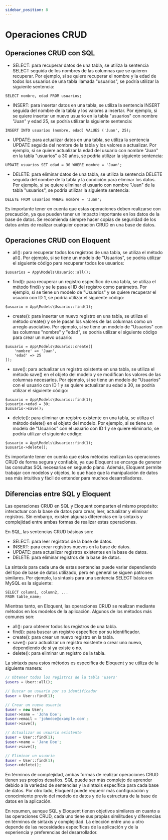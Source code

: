```yaml
---
sidebar_position: 8
---
```


# Operaciones CRUD

## Operaciones CRUD con SQL

- SELECT: para recuperar datos de una tabla, se utiliza la sentencia SELECT seguida de los nombres de las columnas que se quieren recuperar. Por ejemplo, si se quiere recuperar el nombre y la edad de todos los usuarios de una tabla llamada "usuarios", se podría utilizar la siguiente sentencia:

```
SELECT nombre, edad FROM usuarios;
```

- INSERT: para insertar datos en una tabla, se utiliza la sentencia INSERT seguida del nombre de la tabla y los valores a insertar. Por ejemplo, si se quiere insertar un nuevo usuario en la tabla "usuarios" con nombre "Juan" y edad 25, se podría utilizar la siguiente sentencia:

```
INSERT INTO usuarios (nombre, edad) VALUES ('Juan', 25);
```

- UPDATE: para actualizar datos en una tabla, se utiliza la sentencia UPDATE seguida del nombre de la tabla y los valores a actualizar. Por ejemplo, si se quiere actualizar la edad del usuario con nombre "Juan" en la tabla "usuarios" a 30 años, se podría utilizar la siguiente sentencia:

```
UPDATE usuarios SET edad = 30 WHERE nombre = 'Juan';
```

- DELETE: para eliminar datos de una tabla, se utiliza la sentencia DELETE seguida del nombre de la tabla y la condición para eliminar los datos. Por ejemplo, si se quiere eliminar el usuario con nombre "Juan" de la tabla "usuarios", se podría utilizar la siguiente sentencia:

```
DELETE FROM usuarios WHERE nombre = 'Juan';
```

Es importante tener en cuenta que estas operaciones deben realizarse 
con precaución, ya que pueden tener un impacto importante en los 
datos de la base de datos. Se recomienda siempre hacer copias de seguridad 
de los datos antes de realizar cualquier operación CRUD en una 
base de datos.

## Operaciones CRUD con Eloquent

- all(): para recuperar todos los registros de una tabla, se utiliza el método all(). Por ejemplo, si se tiene un modelo de "Usuarios", se podría utilizar el siguiente código para recuperar todos los usuarios:

```
$usuarios = App\Models\Usuario::all();
```

- find(): para recuperar un registro específico de una tabla, se utiliza el método find() y se le pasa el ID del registro como parámetro. Por ejemplo, si se tiene un modelo de "Usuarios" y se quiere recuperar el usuario con ID 1, se podría utilizar el siguiente código:

```
$usuario = App\Models\Usuario::find(1);
```

- create(): para insertar un nuevo registro en una tabla, se utiliza el método create() y se le pasan los valores de las columnas como un arreglo asociativo. Por ejemplo, si se tiene un modelo de "Usuarios" con las columnas "nombre" y "edad", se podría utilizar el siguiente código para crear un nuevo usuario:

```
$usuario = App\Models\Usuario::create([
    'nombre' => 'Juan',
    'edad' => 25
]);
```

- save(): para actualizar un registro existente en una tabla, se utiliza el método save() en el objeto del modelo y se modifican los valores de las columnas necesarios. Por ejemplo, si se tiene un modelo de "Usuarios" con el usuario con ID 1 y se quiere actualizar su edad a 30, se podría utilizar el siguiente código:

```
$usuario = App\Models\Usuario::find(1);
$usuario->edad = 30;
$usuario->save();
```

- delete(): para eliminar un registro existente en una tabla, se utiliza el método delete() en el objeto del modelo. Por ejemplo, si se tiene un modelo de "Usuarios" con el usuario con ID 1 y se quiere eliminarlo, se podría utilizar el siguiente código:

```
$usuario = App\Models\Usuario::find(1);
$usuario->delete();
```

Es importante tener en cuenta que estos métodos realizan las operaciones CRUD de forma segura y confiable, ya que Eloquent se encarga de generar las consultas SQL necesarias en segundo plano. Además, Eloquent permite trabajar con modelos y objetos, lo que hace que la manipulación de datos sea más 
intuitiva y fácil de entender para muchos desarrolladores.

## Diferencias entre SQL y Eloquent

Las operaciones CRUD en SQL y Eloquent comparten el mismo propósito: interactuar con la base de datos para crear, leer, actualizar y eliminar registros. Sin embargo, existen algunas diferencias en la sintaxis y complejidad entre ambas formas de realizar estas operaciones.

En SQL, las sentencias CRUD básicas son:

- SELECT: para leer registros de la base de datos.
- INSERT: para crear registros nuevos en la base de datos.
- UPDATE: para actualizar registros existentes en la base de datos.
- DELETE: para eliminar registros de la base de datos.

La sintaxis para cada una de estas sentencias puede variar dependiendo del tipo de base de datos utilizado, pero en general se siguen patrones similares. Por ejemplo, la sintaxis para una sentencia SELECT básica en MySQL es la siguiente:

```
SELECT column1, column2, ...
FROM table_name;
```

Mientras tanto, en Eloquent, las operaciones CRUD se realizan mediante métodos en los modelos de la aplicación. Algunos de los métodos más comunes son:

- all(): para obtener todos los registros de una tabla.
- find(): para buscar un registro específico por su identificador.
- create(): para crear un nuevo registro en la tabla.
- save(): para actualizar un registro existente o crear uno nuevo, dependiendo de si ya existe o no.
- delete(): para eliminar un registro de la tabla.

La sintaxis para estos métodos es específica de Eloquent y se utiliza de la siguiente manera:

```php
// Obtener todos los registros de la tabla 'users'
$users = User::all();

// Buscar un usuario por su identificador
$user = User::find(1);

// Crear un nuevo usuario
$user = new User;
$user->name = 'John Doe';
$user->email = 'johndoe@example.com';
$user->save();

// Actualizar un usuario existente
$user = User::find(1);
$user->name = 'Jane Doe';
$user->save();

// Eliminar un usuario
$user = User::find(1);
$user->delete();
```

En términos de complejidad, ambas formas de realizar operaciones CRUD tienen sus propios desafíos. SQL puede ser más complejo de aprender debido a la variedad de sentencias y la sintaxis específica para cada base de datos. Por otro lado, Eloquent puede requerir más configuración y conocimiento previo del modelo de datos y de la estructura de la base de datos en la aplicación.

En resumen, aunque SQL y Eloquent tienen objetivos similares en cuanto a las operaciones CRUD, cada uno tiene sus propias similitudes y diferencias en términos de sintaxis y complejidad. La elección entre uno u otro depende de las necesidades específicas de la aplicación y de la experiencia y preferencias del desarrollador.